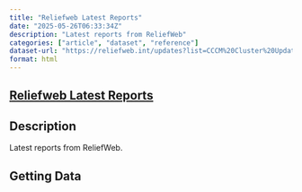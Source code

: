 ```yaml
---
title: "Reliefweb Latest Reports"
date: "2025-05-26T06:33:34Z"
description: "Latest reports from ReliefWeb"
categories: ["article", "dataset", "reference"]
dataset-url: "https://reliefweb.int/updates?list=CCCM%20Cluster%20Updates&advanced-search=%28S9677%29"
format: html
---
```


## [Reliefweb Latest Reports](https://reliefweb.int/updates)

## Description

Latest reports from ReliefWeb.

## Getting Data

